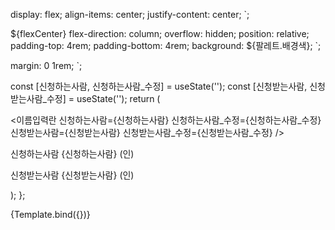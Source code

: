 

<Meta
  title="랜딩페이지/컴포넌트/이름입력란"
  component={이름입력란}
/>

  display: flex;
  align-items: center;
  justify-content: center;
`;

  ${flexCenter}
  flex-direction: column;
  overflow: hidden;
  position: relative;
  padding-top: 4rem;
  padding-bottom: 4rem;
  background: ${팔레트.배경색};
`;

  margin: 0 1rem;
`;

  const [신청하는사람, 신청하는사람_수정] = useState('');
  const [신청받는사람, 신청받는사람_수정] = useState('');
  return (
    <Section>
      <이름입력란
        신청하는사람={신청하는사람}
        신청하는사람_수정={신청하는사람_수정}
        신청받는사람={신청받는사람}
        신청받는사람_수정={신청받는사람_수정}
      />
      <p>
        신청하는사람
        <Name>{신청하는사람}</Name>
        (인)
      </p>
      <p>
        신청받는사람
        <Name>{신청받는사람}</Name>
        (인)
      </p>
    </Section>
  );
};

<Canvas>
  <Story name="예제">
    {Template.bind({})}
  </Story>
</Canvas>
